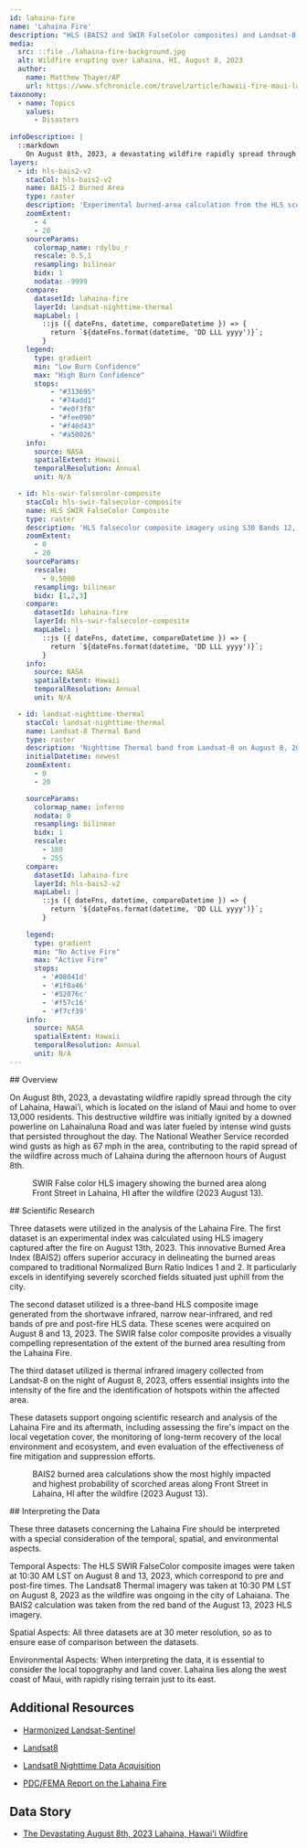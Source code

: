```yaml
---
id: lahaina-fire
name: 'Lahaina Fire'
description: "HLS (BAIS2 and SWIR FalseColor composites) and Landsat-8 thermal imagery supporting the Lahaina, HI Wildfire Story"
media:
  src: ::file ./lahaina-fire-background.jpg
  alt: Wildfire erupting over Lahaina, HI, August 8, 2023
  author:
    name: Matthew Thayer/AP
    url: https://www.sfchronicle.com/travel/article/hawaii-fire-maui-lahaina-18289213.php
taxonomy:
  - name: Topics
    values:
      - Disasters
  
infoDescription: |
  ::markdown
    On August 8th, 2023, a devastating wildfire rapidly spread through the city of Lahaina, Hawai’i, which is located on the island of Maui and home to over 13,000 residents. This destructive wildfire was initially ignited by a downed powerline on Lahainaluna Road and was later fueled by intense wind gusts that persisted throughout the day. The National Weather Service recorded wind gusts as high as 67 mph in the area, contributing to the rapid spread of the wildfire across much of Lahaina during the afternoon hours of August 8th.
layers:
  - id: hls-bais2-v2
    stacCol: hls-bais2-v2
    name: BAIS-2 Burned Area
    type: raster
    description: 'Experimental burned-area calculation from the HLS scene taken on August 13,2023 over Lahaina, HI'
    zoomExtent:
      - 4
      - 20
    sourceParams:
      colormap_name: rdylbu_r
      rescale: 0.5,1
      resampling: bilinear
      bidx: 1
      nodata: -9999
    compare:
      datasetId: lahaina-fire
      layerId: landsat-nighttime-thermal
      mapLabel: |
        ::js ({ dateFns, datetime, compareDatetime }) => {
          return `${dateFns.format(datetime, 'DD LLL yyyy')}`;        
        }
    legend:
      type: gradient
      min: "Low Burn Confidence"
      max: "High Burn Confidence"
      stops:
          - "#313695"
          - "#74add1"
          - "#e0f3f8"
          - "#fee090"
          - "#f46d43"
          - "#a50026"
    info:
      source: NASA
      spatialExtent: Hawaii
      temporalResolution: Annual 
      unit: N/A 

  - id: hls-swir-falsecolor-composite
    stacCol: hls-swir-falsecolor-composite
    name: HLS SWIR FalseColor Composite
    type: raster
    description: 'HLS falsecolor composite imagery using S30 Bands 12, 8A, and 4, over Lahaina, HI.'
    zoomExtent:
      - 0
      - 20
    sourceParams:
      rescale:
        - 0,5000
      resampling: bilinear
      bidx: [1,2,3]
    compare:
      datasetId: lahaina-fire
      layerId: hls-swir-falsecolor-composite
      mapLabel: |
        ::js ({ dateFns, datetime, compareDatetime }) => {
          return `${dateFns.format(datetime, 'DD LLL yyyy')}`;        
        }
    info:
      source: NASA
      spatialExtent: Hawaii
      temporalResolution: Annual 
      unit: N/A 

  - id: landsat-nighttime-thermal
    stacCol: landsat-nighttime-thermal
    name: Landsat-8 Thermal Band
    type: raster
    description: 'Nighttime Thermal band from Landsat-8 on August 8, 2023 shows the extent of the ongoing Lahaina Fire.'
    initialDatetime: newest
    zoomExtent:
      - 0
      - 20

    sourceParams:
      colormap_name: inferno
      nodata: 0
      resampling: bilinear
      bidx: 1
      rescale:
        - 180
        - 255
    compare:
      datasetId: lahaina-fire
      layerId: hls-bais2-v2
      mapLabel: |
        ::js ({ dateFns, datetime, compareDatetime }) => {
          return `${dateFns.format(datetime, 'DD LLL yyyy')}`;        
        }
            
    legend:
      type: gradient
      min: "No Active Fire"
      max: "Active Fire"
      stops:
        - '#08041d'
        - '#1f0a46'
        - '#52076c'
        - '#f57c16'
        - '#f7cf39'
    info:
      source: NASA
      spatialExtent: Hawaii
      temporalResolution: Annual 
      unit: N/A 
---
```


<Block type='full'>
<Prose>
## Overview

On August 8th, 2023, a devastating wildfire rapidly spread through the city of Lahaina, Hawai’i, which is located on the island of Maui and home to over 13,000 residents. This destructive wildfire was initially ignited by a downed powerline on Lahainaluna Road and was later fueled by intense wind gusts that persisted throughout the day. The National Weather Service recorded wind gusts as high as 67 mph in the area, contributing to the rapid spread of the wildfire across much of Lahaina during the afternoon hours of August 8th.

</Prose>

<Figure>
  <Map
    center={[-156.6727, 20.8766]}
    zoom={13.5}
    datasetId='lahaina-fire'
    layerId='hls-swir-falsecolor-composite'
    dateTime='2023-08-13'
  />
  <Caption
    attrAuthor='NASA'
    attrUrl='https://nasa.gov/'
  >
    SWIR False color HLS imagery showing the burned area along Front Street in Lahaina, HI after the wildfire (2023 August 13).
  </Caption>
</Figure>

</Block>

<Block type='wide'>
<Prose>
## Scientific Research

Three datasets were utilized in the analysis of the Lahaina Fire. The first dataset is an experimental index was calculated using HLS imagery captured after the fire on August 13th, 2023. This innovative Burned Area Index (BAIS2) offers superior accuracy in delineating the burned areas compared to traditional Normalized Burn Ratio Indices 1 and 2. It particularly excels in identifying severely scorched fields situated just uphill from the city.

The second dataset utilized is a three-band HLS composite image generated from the shortwave infrared, narrow near-infrared, and red bands of pre and post-fire HLS data. These scenes were acquired on August 8 and 13, 2023. The SWIR false color composite provides a visually compelling representation of the extent of the burned area resulting from the Lahaina Fire.

The third dataset utilized is thermal  infrared imagery collected from Landsat-8 on the night of August 8, 2023, offers essential insights into the intensity of the fire and the identification of hotspots within the affected area.

These datasets support ongoing scientific research and analysis of the Lahaina Fire and its aftermath, including assessing the fire's impact on the local vegetation cover, the monitoring of long-term recovery of the local environment and ecosystem, and even evaluation of the effectiveness of fire mitigation and suppression efforts.
</Prose>
</Block>

<Block type = 'full'>
<Figure>
  <Map
    center={[-156.67934, 20.87459]}
    zoom={14}
    datasetId='lahaina-fire'
    layerId='hls-bais2-v2'
    dateTime='2023-08-13'
  />
  <Caption
    attrAuthor='NASA'
    attrUrl='https://nasa.gov/'
  >
    BAIS2 burned area calculations show the most highly impacted and highest probability of scorched areas along Front Street in Lahaina, HI after the wildfire (2023 August 13).
  </Caption>
</Figure>

<Prose>
## Interpreting the Data

These three datasets concerning the Lahaina Fire should be interpreted with a special consideration of the temporal, spatial, and environmental aspects.

Temporal Aspects: The HLS SWIR FalseColor composite images were taken at 10:30 AM LST on August 8 and 13, 2023, which correspond to pre and post-fire times. The Landsat8 Thermal imagery was taken at 10:30 PM LST on August 8, 2023 as the wildfire was ongoing in the city of Lahaiana. The BAIS2 calculation was taken from the red band of the August 13, 2023 HLS imagery.

Spatial Aspects: All three datasets are at 30 meter resolution, so as to ensure ease of comparison between the datasets.

Environmental Aspects: When interpreting the data, it is essential to consider the local topography and land cover. Lahaina lies along the west coast of Maui, with rapidly rising terrain just to its east.

</Prose>
</Block>

<Block>
<Prose>

## Additional Resources

* [Harmonized Landsat-Sentinel](https://hls.gsfc.nasa.gov/)

* [Landsat8](https://landsat.gsfc.nasa.gov/satellites/landsat-8/)

* [Landsat8 Nighttime Data Acquisition](https://www.usgs.gov/faqs/how-do-i-search-and-download-ascending-nighttime-landsat-scenes)

* [PDC/FEMA Report on the Lahaina Fire](https://www.mauicounty.gov/CivicAlerts.aspx?AID=12683)

</Prose>
</Block>

<Block>
<Prose>

## Data Story
 
* [The Devastating August 8th, 2023 Lahaina, Hawai'i Wildfire](https://www.earthdata.nasa.gov/dashboard/stories/lahaina-fire)

</Prose>
</Block>
